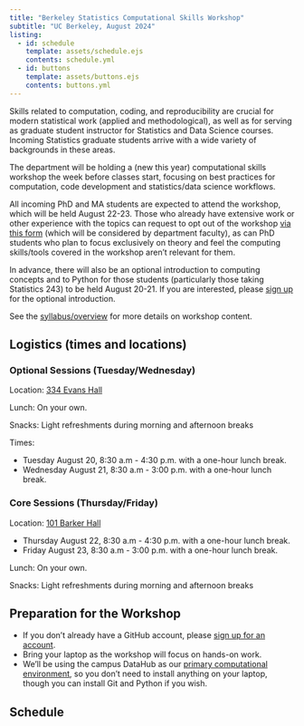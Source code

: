 ```yaml
---
title: "Berkeley Statistics Computational Skills Workshop"
subtitle: "UC Berkeley, August 2024"
listing:
  - id: schedule
    template: assets/schedule.ejs
    contents: schedule.yml
  - id: buttons
    template: assets/buttons.ejs
    contents: buttons.yml
---
```


::: {#buttons}
:::



Skills related to computation, coding, and reproducibility are crucial for modern statistical work (applied and methodological), as well as for serving as graduate student instructor for Statistics and Data Science courses. Incoming Statistics graduate students arrive with a wide variety of backgrounds in these areas.

The department will be holding a (new this year) computational skills workshop the week before classes start, focusing on best practices for computation, code development and statistics/data science workflows.

All incoming PhD and MA students are expected to attend the workshop, which will be held August 22-23. Those who already have extensive work or other experience with the topics can request to opt out of the workshop [via this form](https://forms.gle/Mtf2LbSpn6m8JhWc9) (which will be considered by department faculty), as can PhD students who plan to focus exclusively on theory and feel the computing skills/tools covered in the workshop aren't relevant for them.

In advance, there will also be an optional introduction to computing concepts and to Python for those students (particularly those taking Statistics 243) to be held August 20-21. If you are interested, please [sign up](https://forms.gle/rrFvvqd84ChLTAW8A) for the optional introduction.

See the [syllabus/overview](syllabus.html) for more details on workshop content.

## Logistics (times and locations)

### Optional Sessions (Tuesday/Wednesday)

Location: [334 Evans Hall](https://www.berkeley.edu/map/evans-hall/)

Lunch: On your own.

Snacks: Light refreshments during morning and afternoon breaks

Times:

 - Tuesday August 20, 8:30 a.m - 4:30 p.m. with a one-hour lunch break.
 - Wednesday August 21, 8:30 a.m - 3:00 p.m. with a one-hour lunch break.


### Core Sessions (Thursday/Friday)

Location: [101 Barker Hall](https://www.berkeley.edu/map/barker-hall/)

 - Thursday August 22, 8:30 a.m - 4:30 p.m. with a one-hour lunch break.
 - Friday August 23, 8:30 a.m - 3:00 p.m. with a one-hour lunch break.

Lunch: On your own.

Snacks: Light refreshments during morning and afternoon breaks

## Preparation for the Workshop

- If you don't already have a GitHub account, please [sign up for an account](http://github.com/signup).
- Bring your laptop as the workshop will focus on hands-on work.
- We'll be using the campus DataHub as our [primary computational environment](prep.html), so you don't need to install anything on your laptop, though you can install Git and Python if you wish.


## Schedule

::: {#schedule}
:::

